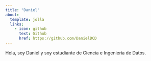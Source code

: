 ```yaml
---
title: "Daniel"
about:
  template: jolla
  links:
    - icon: github
      text: Github
      href: https://github.com/DanielDCD
---
```


Hola, soy Daniel y soy estudiante de Ciencia e Ingeniería de Datos.
